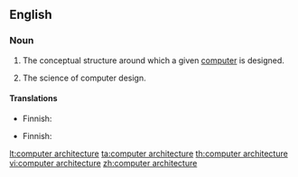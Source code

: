 ==English==

===Noun===
{{en-noun|sg=[[computer]] [[architecture]]|-}}

# {{computing}} The conceptual structure around which a given [[computer]] is designed.
# {{computing}} The science of computer design.

====Translations====
{{trans-top|conceptual structure}}
* Finnish: {{t|fi|tietokonearkkitehtuuri}}
{{trans-mid}}
{{trans-bottom}}

{{trans-top|science}}
* Finnish: {{t|fi|tietokonearkkitehtuuri}}
{{trans-mid}}
{{trans-bottom}}

[[lt:computer architecture]]
[[ta:computer architecture]]
[[th:computer architecture]]
[[vi:computer architecture]]
[[zh:computer architecture]]
